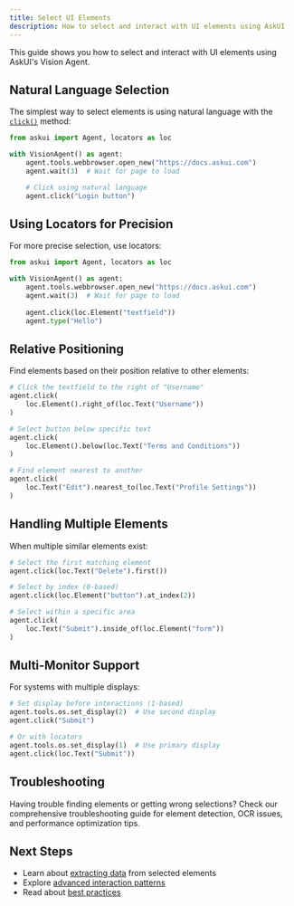 ```yaml
---
title: Select UI Elements
description: How to select and interact with UI elements using AskUI
---
```


This guide shows you how to select and interact with UI elements using AskUI's Vision Agent.

## Natural Language Selection

The simplest way to select elements is using natural language with the [`click()`](/04-reference/01-agent-frameworks/02-python/02-vision-agent-api/agent#click) method:

```python
from askui import Agent, locators as loc

with VisionAgent() as agent:
    agent.tools.webbrowser.open_new("https://docs.askui.com")
    agent.wait(3)  # Wait for page to load

    # Click using natural language
    agent.click("Login button")
```

## Using Locators for Precision

For more precise selection, use locators:

```python
from askui import Agent, locators as loc

with VisionAgent() as agent:
    agent.tools.webbrowser.open_new("https://docs.askui.com")
    agent.wait(3)  # Wait for page to load
   
    agent.click(loc.Element("textfield"))
    agent.type("Hello")
```

## Relative Positioning

Find elements based on their position relative to other elements:

```python
# Click the textfield to the right of "Username"
agent.click(
    loc.Element().right_of(loc.Text("Username"))
)

# Select button below specific text
agent.click(
    loc.Element().below(loc.Text("Terms and Conditions"))
)

# Find element nearest to another
agent.click(
    loc.Text("Edit").nearest_to(loc.Text("Profile Settings"))
)
```

## Handling Multiple Elements

When multiple similar elements exist:

```python
# Select the first matching element
agent.click(loc.Text("Delete").first())

# Select by index (0-based)
agent.click(loc.Element("button").at_index(2))

# Select within a specific area
agent.click(
    loc.Text("Submit").inside_of(loc.Element("form"))
)
```

## Multi-Monitor Support

For systems with multiple displays:

```python
# Set display before interactions (1-based)
agent.tools.os.set_display(2)  # Use second display
agent.click("Submit")

# Or with locators
agent.tools.os.set_display(1)  # Use primary display
agent.click(loc.Text("Submit"))
```

## Troubleshooting

<Card title="Element Selection Issues?" icon="question-circle" href="/02-how-to-guides/04-troubleshooting/03-element-detection-and-ocr">
  Having trouble finding elements or getting wrong selections? Check our comprehensive troubleshooting guide for element detection, OCR issues, and performance optimization tips.
</Card>

## Next Steps

- Learn about [extracting data](/02-how-to-guides/05-build-ai-agents/02-extract-text) from selected elements
- Explore [advanced interaction patterns](/03-explanation/02-core-concepts/03-interactions)
- Read about [best practices](/03-explanation/02-core-concepts/06-best-practice-for-reliable-automation)